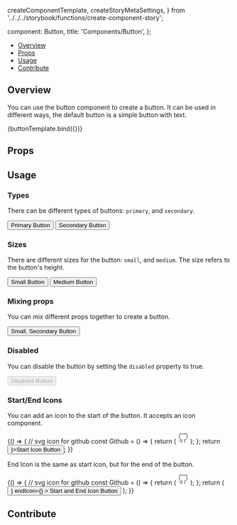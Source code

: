   createComponentTemplate,
  createStoryMetaSettings,
} from '../../../storybook/functions/create-component-story';

  component: Button,
  title: 'Components/Button',
};

<Meta
  title="Components/Button"
  component={Button}
/>


<Heading
  title="Button"
  componentRelativePath="Button/Button.tsx"
/>

- [Overview](#overview)
- [Props](#props)
- [Usage](#usage)
- [Contribute](#contribute)

## Overview

You can use the button component to create a button. It can be used in different ways, the default
button is a simple button with text.

<Canvas>
  <Story
    name="Overview"
    args={{ children: 'Button', color: 'default' }}
  >
    {buttonTemplate.bind({})}
  </Story>
</Canvas>

## Props

<ArgsTable of={Button} />

## Usage

### Types

There can be different types of buttons: `primary`, and `secondary`.

<Canvas>
  <Story name="Types">
    <div className="flex space-x-2">
      <Button type={ButtonEnums.type.primary}>Primary Button</Button>
      <Button type={ButtonEnums.type.secondary}>Secondary Button</Button>
    </div>
  </Story>
</Canvas>

### Sizes

There are different sizes for the button: `small`, and `medium`. The size refers to the button's
height.

<Canvas>
  <Story name="Sizes">
    <div className="flex items-center space-x-2">
      <Button size={ButtonEnums.size.small}>Small Button</Button>
      <Button size={ButtonEnums.size.medium}>Medium Button</Button>
    </div>
  </Story>
</Canvas>

### Mixing props

You can mix different props together to create a button.

<Canvas>
  <Story name="Custom">
    <Button
      type={ButtonEnums.type.secondary}
      size={ButtonEnums.size.small}
    >
      Small, Secondary Button
    </Button>
  </Story>
</Canvas>

### Disabled

You can disable the button by setting the `disabled` property to true.

<Canvas>
  <Story name="Disabled">
    <Button disabled={true}>Disabled Button</Button>
  </Story>
</Canvas>

### Start/End Icons

You can add an icon to the start of the button. It accepts an icon component.

<Canvas>
  <Story name="Start Icon">
    {() => {
      // svg icon for github
      const Github = () => {
        return (
          <svg
            xmlns="http://www.w3.org/2000/svg"
            width="24"
            height="24"
            viewBox="0 0 24 24"
            fill="none"
            stroke="currentColor"
            strokeWidth="2"
            strokeLinecap="round"
            strokeLinejoin="round"
            className="feather feather-github"
          >
            <path d="M9 19c-5 1.5-5-2.5-7-3m14 6v-3.87a3.37 3.37 0 0 0-.94-2.61c3.14-.35 6.44-1.54 6.44-7A5.44 5.44 0 0 0 20 4.77 5.07 5.07 0 0 0 19.91 1S18.73.65 16 2.48a13.38 13.38 0 0 0-7 0C6.27.65 5.09 1 5.09 1A5.07 5.07 0 0 0 5 4.77a5.44 5.44 0 0 0-1.5 3.78c0 5.42 3.3 6.61 6.44 7A3.37 3.37 0 0 0 9 18.13V22"></path>
          </svg>
        );
      };
      return <Button startIcon={<Github />}>Start Icon Button</Button>;
    }}
  </Story>
</Canvas>

End Icon is the same as start icon, but for the end of the button.

<Canvas>
  <Story name="End Icon">
    {() => {
      // svg icon for github
      const Github = () => {
        return (
          <svg
            xmlns="http://www.w3.org/2000/svg"
            width="24"
            height="24"
            viewBox="0 0 24 24"
            fill="none"
            stroke="currentColor"
            strokeWidth="2"
            strokeLinecap="round"
            strokeLinejoin="round"
            className="feather feather-github"
          >
            <path d="M9 19c-5 1.5-5-2.5-7-3m14 6v-3.87a3.37 3.37 0 0 0-.94-2.61c3.14-.35 6.44-1.54 6.44-7A5.44 5.44 0 0 0 20 4.77 5.07 5.07 0 0 0 19.91 1S18.73.65 16 2.48a13.38 13.38 0 0 0-7 0C6.27.65 5.09 1 5.09 1A5.07 5.07 0 0 0 5 4.77a5.44 5.44 0 0 0-1.5 3.78c0 5.42 3.3 6.61 6.44 7A3.37 3.37 0 0 0 9 18.13V22"></path>
          </svg>
        );
      };
      return (
        <Button
          startIcon={<Github />}
          endIcon={<Github />}
        >
          Start and End Icon Button
        </Button>
      );
    }}
  </Story>
</Canvas>

## Contribute

<Footer componentRelativePath="Button/__stories__/button.stories.mdx" />
